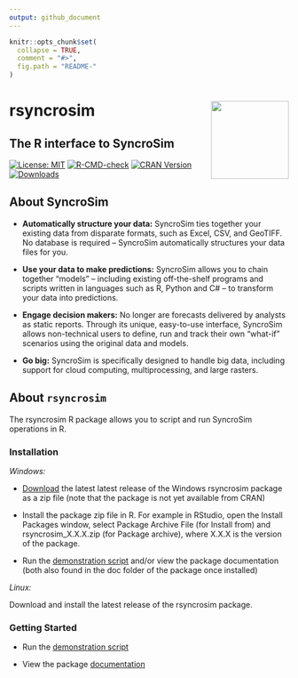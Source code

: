 ```yaml
---
output: github_document
---
```

<!-- README.md is generated from README.Rmd. Please edit that file -->

```r
knitr::opts_chunk$set(
  collapse = TRUE,
  comment = "#>",
  fig.path = "README-"
)
```

# rsyncrosim <img src="inst/images/sticker.png" align="right" width=140/>
## The R interface to SyncroSim

[![License: MIT](https://img.shields.io/badge/License-MIT-yellow.svg)]((https://opensource.org/licenses/MIT))
[![R-CMD-check](https://github.com/syncrosim/rsyncrosim/workflows/R-CMD-check/badge.svg)](https://github.com/syncrosim/rsyncrosim/actions)
[![CRAN Version](http://www.r-pkg.org/badges/version/rsyncrosim)](https://cran.r-project.org/web/packages/rsyncrosim/index.html)
[![Downloads](http://cranlogs.r-pkg.org/badges/rsyncrosim?color=brightgreen)](https://cran.r-project.org/web/packages/rsyncrosim/index.html)

## About SyncroSim

- **Automatically structure your data:**
SyncroSim ties together your existing data from disparate formats, such as Excel, CSV, and GeoTIFF. No database is required – SyncroSim automatically structures your data files for you.

- **Use your data to make predictions:**
SyncroSim allows you to chain together “models” – including existing off-the-shelf programs and scripts written in languages such as R, Python and C# – to transform your data into predictions.

- **Engage decision makers:**
No longer are forecasts delivered by analysts as static reports. Through its unique, easy-to-use interface, SyncroSim allows non-technical users to define, run and track their own “what-if” scenarios using the original data and models.

- **Go big:**
SyncroSim is specifically designed to handle big data, including support for cloud computing, multiprocessing, and large rasters.

## About `rsyncrosim`
The rsyncrosim R package allows you to script and run SyncroSim operations in R. 

### Installation
_Windows:_

- [Download](https://github.com/syncrosim/rsyncrosim/releases/) the latest latest release of the Windows rsyncrosim package as a zip file (note that the package is not yet available from CRAN)

- Install the package zip file in R. For example in RStudio, open the Install Packages window, select Package Archive File (for Install from) and rsyncrosim_X.X.X.zip (for Package archive), where X.X.X is the version of the package.

- Run the [demonstration script](https://github.com/syncrosim/rsyncrosim/blob/dev/demo/rsyncrosim-demo.R) and/or view the package documentation (both also found in the doc folder of the package once installed)

_Linux:_ 

Download and install the latest release of the rsyncrosim package.

### Getting Started

- Run the [demonstration
  script](https://github.com/syncrosim/rsyncrosim/blob/dev/demo/rsyncrosim-demo.R)
    
- View the package [documentation](https://github.com/syncrosim/rsyncrosim/blob/dev/rsyncrosim_1.2.1.pdf)